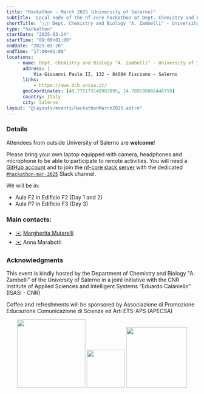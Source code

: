 ```yaml
---
title: "Hackathon - March 2025 (University of Salerno)"
subtitle: 'Local node of the nf-core hackathon at Dept. Chemistry and Biology "A. Zambelli" - University of Salerno, Italy'
shortTitle: '🇮🇹 Dept. Chemistry and Biology "A. Zambelli" - University of Salerno'
type: "hackathon"
startDate: "2025-03-24"
startTime: "09:00+01:00"
endDate: "2025-03-26"
endTime: "17:00+01:00"
locations:
    - name: Dept. Chemistry and Biology "A. Zambelli" - University of Salerno
      address: |
          Via Giovanni Paolo II, 132 - 84084 Fisciano - Salerno
      links:
          - https://www.dcb.unisa.it/
      geoCoordinates: [40.775173140983995, 14.789198866446759]
      country: Italy
      city: Salerno
layout: "@layouts/events/HackathonMarch2025.astro"
---
```


### Details

Attendees from outside University of Salerno are **welcome**!

Please bring your own laptop equipped with camera, headphones and microphone to be able to participate to remote activities.
You will need a [GitHub account](https://github.com) and to join the [nf-core slack server](https://nf-co.re/join/slack)
with the dedicated [`#hackathon-mar-2025`](https://nfcore.slack.com/archives/C081XQ6T3M4) Slack channel.

We will be in:

- Aula F2 in Edificio F2 (Day 1 and 2)
- Aula P7 in Edificio F3 (Day 3)

### Main contacts:

- [✉️](mailto:margherita.mutarelli@cnr.it) [<i class="fab fa-slack"></i> Margherita Mutarelli](https://nfcore.slack.com/team/U018GB2CSGK)
- [✉️](mailto:amarabotti@unisa.it) Anna Marabotti

### Acknowledgments

This event is kindly hosted by the Department of Chemistry and Biology "A. Zambelli" of the University of Salerno in a joint initiative with the CNR Institute of Applied Sciences and Intelligent Systems “Eduardo Caianiello” (ISASI - CNR)

Coffee and refreshments will be sponsored by Associazione di Promozione Educazione Comunicazione di Scienze ed Arti ETS-APS (APECSA)

<div style="text-align: center;">
    <img src="https://www.opisalerno.it/wp-content/uploads/2016/11/logo-unisa-png.png" width="180"></img>
    <img src="https://www.isasi.cnr.it/wp-content/uploads/2025/02/Logo_ISASI_verticale_EN_SC_HR.png" width="100"></img>
    <img src="https://www.apecsa.it/wp-content/uploads/2022/09/cropped-logoAPECSA.png" width="160"></img>
</div>

